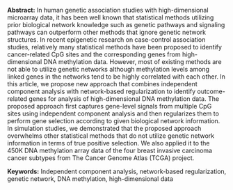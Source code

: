<span>**Abstract:**</span> In human genetic association studies with
high-dimensional microarray data, it has been well known that
statistical methods utilizing prior biological network knowledge such as
genetic pathways and signaling pathways can outperform other methods
that ignore genetic network structures. In recent epigenetic research on
case-control association studies, relatively many statistical methods
have been proposed to identify cancer-related CpG sites and the
corresponding genes from high-dimensional DNA methylation data. However,
most of existing methods are not able to utilize genetic networks
although methylation levels among linked genes in the networks tend to
be highly correlated with each other. In this article, we propose new
approach that combines independent component analysis with network-based
regularization to identify outcome-related genes for analysis of
high-dimensional DNA methylation data. The proposed approach first
captures gene-level signals from multiple CpG sites using independent
component analysis and then regularizes them to perform gene selection
according to given biological network information. In simulation
studies, we demonstrated that the proposed approach overwhelms other
statistical methods that do not utilize genetic network information in
terms of true positive selection. We also applied it to the 450K DNA
methylation array data of the four breast invasive carcinoma cancer
subtypes from The Cancer Genome Atlas (TCGA) project.

<span>**Keywords:**</span> Independent component analysis, network-based
regularization, genetic network, DNA methylation, high-dimensional data

